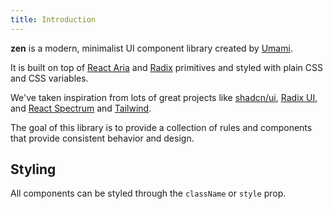 ```yaml
---
title: Introduction
---
```


**zen** is a modern, minimalist UI component library created by [Umami](https://umami.is).

It is built on top of [React Aria](https://react-spectrum.adobe.com/react-aria/) and [Radix](https://www.radix-ui.com/primitives) primitives
and styled with plain CSS and CSS variables.

We've taken inspiration from lots of great projects like [shadcn/ui](https://ui.shadcn.com/), [Radix UI](https://www.radix-ui.com/),
and [React Spectrum](https://react-spectrum.adobe.com/react-spectrum/index.html) and [Tailwind](https://tailwindcss.com/).

The goal of this library is to provide a collection of rules and components that provide consistent behavior and design.

## Styling

All components can be styled through the `className` or `style` prop.
